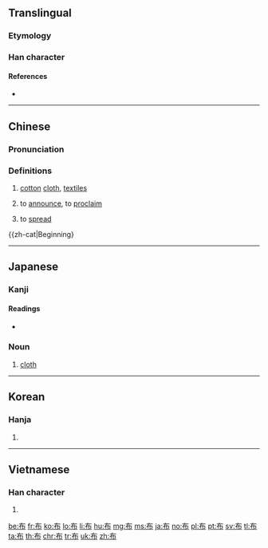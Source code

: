 {{also|佈}}
==Translingual==

===Etymology===
{{Han etyl}}

===Han character===
{{Han char|rn=50|rad=巾|as=02|sn=5|four=40227|canj=KLB|ids=⿸𠂇巾}}

====References====
* {{Han ref|kx=0328.060|dkj=08778|dj=0633.020|hdz=10728.050|uh=5E03|ud=24067|bh=A5AC|bd=42412}}

----

==Chinese==
{{zh-forms}}

===Pronunciation===
{{zh-pron
|m=bù|ma=y
|c=bou3
|h=pfs=pu
|md=buó
|mn=pò͘
|w=2pu
|mc=y
|oc=y
|cat=n,v
}}

===Definitions===
{{zh-hanzi}}

# [[cotton]] [[cloth]], [[textile]]s
#: {{zh-l|棉布|cotton cloth}}
# to [[announce]], to [[proclaim]]
#: {{zh-l|宣布|to declare, to proclaim, to announce}}
# to [[spread]]
#: {{zh-l|遍布|to be found everywhere, to be spread all over}}

{{zh-cat|Beginning}

----

==Japanese==

===Kanji===
{{ja-kanji|grade=5|rs=巾02}}

====Readings====
* {{ja-readings|goon=[[ふ]] (fu)|kanon=[[ほ]] (ho)|kun=[[ぬの]] (nuno), [[しく]] (shiku)}}

===Noun===
{{ja-noun|ぬの}}

# [[cloth]]

----

==Korean==

===Hanja===
{{ko-hanja|hangeul=포}}

# {{defn|lang=ko|sort=巾02}}

----

==Vietnamese==

===Han character===
{{vi-hantu|[[bố]], [[bô]], [[buá]], [[vố]], [[vú]], [[thân]], [[thần]], [[thặn]], [[thận]]|rs=巾02}}

# {{defn|lang=vi|sort=巾02}}

[[be:布]]
[[fr:布]]
[[ko:布]]
[[lo:布]]
[[li:布]]
[[hu:布]]
[[mg:布]]
[[ms:布]]
[[ja:布]]
[[no:布]]
[[pl:布]]
[[pt:布]]
[[sv:布]]
[[tl:布]]
[[ta:布]]
[[th:布]]
[[chr:布]]
[[tr:布]]
[[uk:布]]
[[zh:布]]